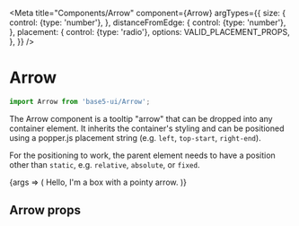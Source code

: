 

<Meta
	title="Components/Arrow"
	component={Arrow}
	argTypes={{
		size: {
			control: {type: 'number'},
		},
		distanceFromEdge: {
			control: {type: 'number'},
		},
		placement: {
			control: {type: 'radio'},
			options: VALID_PLACEMENT_PROPS,
		},
	}}
/>

# Arrow

```js
import Arrow from 'base5-ui/Arrow';
```

The Arrow component is a tooltip "arrow" that can be dropped into any container element. It inherits the container's styling and can be positioned using a popper.js placement string (e.g. `left`, `top-start`, `right-end`).

For the positioning to work, the parent element needs to have a position other than `static`, e.g. `relative`, `absolute`, or `fixed`.

<Canvas>
	<Story
		name="Arrow"
		args={{placement: 'top-end', size: 16, distanceFromEdge: 20}}
	>
		{args => (
			<Box
				position="relative"
				width={250}
				p="s"
				color="text"
				backgroundColor="background"
				border="dashed"
				borderRadius="card"
			>
				Hello, I'm a box with a pointy arrow.
				<Arrow {...args} />
			</Box>
		)}
	</Story>
</Canvas>

## Arrow props

<ArgsTable story="Arrow" />
